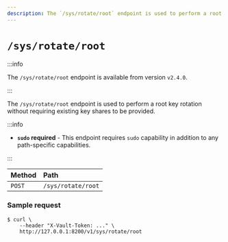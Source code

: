 ```yaml
---
description: The `/sys/rotate/root` endpoint is used to perform a root key rotation without requiring existing key shares to be provided.
---
```


# `/sys/rotate/root`

:::info

The `/sys/rotate/root` endpoint is available from version `v2.4.0`.

:::

The `/sys/rotate/root` endpoint is used to perform a root key rotation without
requiring existing key shares to be provided.

:::info

- **`sudo` required** - This endpoint requires `sudo` capability in addition to
  any path-specific capabilities.

:::

| Method  | Path               |
| :------ | :----------------- |
| `POST`  | `/sys/rotate/root` |

### Sample request

```shell-session
$ curl \
    --header "X-Vault-Token: ..." \
    http://127.0.0.1:8200/v1/sys/rotate/root
```